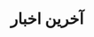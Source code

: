 ---
title: "آخرین اخبار"
description: "Leatest articles published in the Astro News."
blocks:
  - name: "HEADER"
    title: "آخرین اخبار"
---